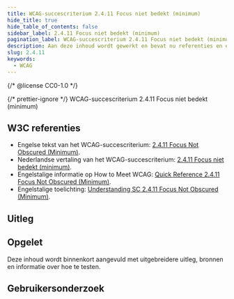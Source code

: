 ```yaml
---
title: WCAG-succescriterium 2.4.11 Focus niet bedekt (minimum)
hide_title: true
hide_table_of_contents: false
sidebar_label: 2.4.11 Focus niet bedekt (minimum)
pagination_label: WCAG-succescriterium 2.4.11 Focus niet bedekt (minimum)
description: Aan deze inhoud wordt gewerkt en bevat nu referenties en een korte samenvatting.
slug: 2.4.11
keywords:
  - WCAG
---
```


{/* @license CC0-1.0 */}


{/* prettier-ignore */}
<WcagHeadingGroup level={1} conformanceLevel="Niveau AA">WCAG-succescriterium 2.4.11 Focus niet bedekt (minimum)</WcagHeadingGroup>

## W3C referenties

- Engelse tekst van het WCAG-succescriterium: [<span lang="en">2.4.11 Focus Not Obscured (Minimum)</span>](https://www.w3.org/TR/WCAG22/#focus-not-obscured-minimum).
- Nederlandse vertaling van het WCAG-succescriterium: [2.4.11 Focus niet bedekt (minimum)](https://www.w3.org/Translations/WCAG22-nl/#focus-not-obscured-minimum).
- Engelstalige informatie op <span lang="en">How to Meet WCAG</span>: [<span lang="en">Quick Reference 2.4.11 Focus Not Obscured (Minimum)</span>](https://www.w3.org/WAI/WCAG22/quickref/#focus-not-obscured-minimum).
- Engelstalige toelichting: [<span lang="en">Understanding SC 2.4.11 Focus Not Obscured (Minimum)</span>](https://www.w3.org/WAI/WCAG22/Understanding/focus-not-obscured-minimum.html).

## Uitleg

<Summary />

## Opgelet

Deze inhoud wordt binnenkort aangevuld met uitgebreidere uitleg, bronnen en informatie over hoe te testen.

## Gebruikersonderzoek

<CTAGebruikersonderzoek />

<WCAGFooterInfo />
